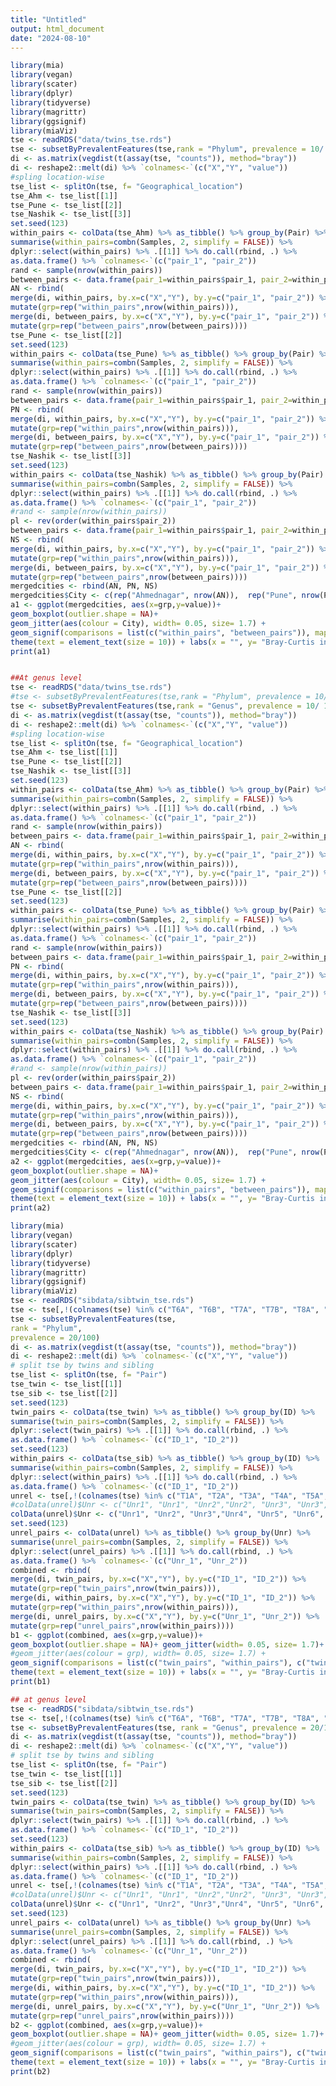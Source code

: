 ```yaml
---
title: "Untitled"
output: html_document
date: "2024-08-10"
---
```


```r
library(mia)
library(vegan)
library(scater)
library(dplyr)
library(tidyverse)
library(magrittr)
library(ggsignif)
library(miaViz)
tse <- readRDS("data/twins_tse.rds")
tse <- subsetByPrevalentFeatures(tse,rank = "Phylum", prevalence = 10/ 100)
di <- as.matrix(vegdist(t(assay(tse, "counts")), method="bray"))
di <- reshape2::melt(di) %>% `colnames<-`(c("X","Y", "value"))
#spling location-wise
tse_list <- splitOn(tse, f= "Geographical_location")
tse_Ahm <- tse_list[[1]]
tse_Pune <- tse_list[[2]]
tse_Nashik <- tse_list[[3]]
set.seed(123)
within_pairs <- colData(tse_Ahm) %>% as_tibble() %>% group_by(Pair) %>%
summarise(within_pairs=combn(Samples, 2, simplify = FALSE)) %>%
dplyr::select(within_pairs) %>% .[[1]] %>% do.call(rbind, .) %>%
as.data.frame() %>% `colnames<-`(c("pair_1", "pair_2"))
rand <- sample(nrow(within_pairs))
between_pairs <- data.frame(pair_1=within_pairs$pair_1, pair_2=within_pairs$pair_2[rand])
AN <- rbind(
merge(di, within_pairs, by.x=c("X","Y"), by.y=c("pair_1", "pair_2")) %>%
mutate(grp=rep("within_pairs",nrow(within_pairs))),
merge(di, between_pairs, by.x=c("X","Y"), by.y=c("pair_1", "pair_2")) %>%
mutate(grp=rep("between_pairs",nrow(between_pairs))))
tse_Pune <- tse_list[[2]]
set.seed(123)
within_pairs <- colData(tse_Pune) %>% as_tibble() %>% group_by(Pair) %>%
summarise(within_pairs=combn(Samples, 2, simplify = FALSE)) %>%
dplyr::select(within_pairs) %>% .[[1]] %>% do.call(rbind, .) %>%
as.data.frame() %>% `colnames<-`(c("pair_1", "pair_2"))
rand <- sample(nrow(within_pairs))
between_pairs <- data.frame(pair_1=within_pairs$pair_1, pair_2=within_pairs$pair_2[rand])
PN <- rbind(
merge(di, within_pairs, by.x=c("X","Y"), by.y=c("pair_1", "pair_2")) %>%
mutate(grp=rep("within_pairs",nrow(within_pairs))),
merge(di, between_pairs, by.x=c("X","Y"), by.y=c("pair_1", "pair_2")) %>%
mutate(grp=rep("between_pairs",nrow(between_pairs))))
tse_Nashik <- tse_list[[3]]
set.seed(123)
within_pairs <- colData(tse_Nashik) %>% as_tibble() %>% group_by(Pair) %>%
summarise(within_pairs=combn(Samples, 2, simplify = FALSE)) %>%
dplyr::select(within_pairs) %>% .[[1]] %>% do.call(rbind, .) %>%
as.data.frame() %>% `colnames<-`(c("pair_1", "pair_2"))
#rand <- sample(nrow(within_pairs))
pl <- rev(order(within_pairs$pair_2))
between_pairs <- data.frame(pair_1=within_pairs$pair_1, pair_2=within_pairs$pair_2[pl])
NS <- rbind(
merge(di, within_pairs, by.x=c("X","Y"), by.y=c("pair_1", "pair_2")) %>%
mutate(grp=rep("within_pairs",nrow(within_pairs))),
merge(di, between_pairs, by.x=c("X","Y"), by.y=c("pair_1", "pair_2")) %>%
mutate(grp=rep("between_pairs",nrow(between_pairs))))
mergedcities <- rbind(AN, PN, NS)
mergedcities$City <- c(rep("Ahmednagar", nrow(AN)),  rep("Pune", nrow(PN)), rep("Nashik", nrow(NS)))
a1 <- ggplot(mergedcities, aes(x=grp,y=value))+
geom_boxplot(outlier.shape = NA)+
geom_jitter(aes(colour = City), width= 0.05, size= 1.7) +
geom_signif(comparisons = list(c("within_pairs", "between_pairs")), map_signif_level = FALSE) +
theme(text = element_text(size = 10)) + labs(x = "", y= "Bray-Curtis index", title = " Twin pair comparison") + scale_x_discrete(labels=c("within_pairs" = "Within", "between_pairs" = "Between")) + theme_bw(base_size = 20)
print(a1)


##At genus level 
tse <- readRDS("data/twins_tse.rds")
#tse <- subsetByPrevalentFeatures(tse,rank = "Phylum", prevalence = 10/ 100)
tse <- subsetByPrevalentFeatures(tse,rank = "Genus", prevalence = 10/ 100)
di <- as.matrix(vegdist(t(assay(tse, "counts")), method="bray"))
di <- reshape2::melt(di) %>% `colnames<-`(c("X","Y", "value"))
#spling location-wise
tse_list <- splitOn(tse, f= "Geographical_location")
tse_Ahm <- tse_list[[1]]
tse_Pune <- tse_list[[2]]
tse_Nashik <- tse_list[[3]]
set.seed(123)
within_pairs <- colData(tse_Ahm) %>% as_tibble() %>% group_by(Pair) %>%
summarise(within_pairs=combn(Samples, 2, simplify = FALSE)) %>%
dplyr::select(within_pairs) %>% .[[1]] %>% do.call(rbind, .) %>%
as.data.frame() %>% `colnames<-`(c("pair_1", "pair_2"))
rand <- sample(nrow(within_pairs))
between_pairs <- data.frame(pair_1=within_pairs$pair_1, pair_2=within_pairs$pair_2[rand])
AN <- rbind(
merge(di, within_pairs, by.x=c("X","Y"), by.y=c("pair_1", "pair_2")) %>%
mutate(grp=rep("within_pairs",nrow(within_pairs))),
merge(di, between_pairs, by.x=c("X","Y"), by.y=c("pair_1", "pair_2")) %>%
mutate(grp=rep("between_pairs",nrow(between_pairs))))
tse_Pune <- tse_list[[2]]
set.seed(123)
within_pairs <- colData(tse_Pune) %>% as_tibble() %>% group_by(Pair) %>%
summarise(within_pairs=combn(Samples, 2, simplify = FALSE)) %>%
dplyr::select(within_pairs) %>% .[[1]] %>% do.call(rbind, .) %>%
as.data.frame() %>% `colnames<-`(c("pair_1", "pair_2"))
rand <- sample(nrow(within_pairs))
between_pairs <- data.frame(pair_1=within_pairs$pair_1, pair_2=within_pairs$pair_2[rand])
PN <- rbind(
merge(di, within_pairs, by.x=c("X","Y"), by.y=c("pair_1", "pair_2")) %>%
mutate(grp=rep("within_pairs",nrow(within_pairs))),
merge(di, between_pairs, by.x=c("X","Y"), by.y=c("pair_1", "pair_2")) %>%
mutate(grp=rep("between_pairs",nrow(between_pairs))))
tse_Nashik <- tse_list[[3]]
set.seed(123)
within_pairs <- colData(tse_Nashik) %>% as_tibble() %>% group_by(Pair) %>%
summarise(within_pairs=combn(Samples, 2, simplify = FALSE)) %>%
dplyr::select(within_pairs) %>% .[[1]] %>% do.call(rbind, .) %>%
as.data.frame() %>% `colnames<-`(c("pair_1", "pair_2"))
#rand <- sample(nrow(within_pairs))
pl <- rev(order(within_pairs$pair_2))
between_pairs <- data.frame(pair_1=within_pairs$pair_1, pair_2=within_pairs$pair_2[pl])
NS <- rbind(
merge(di, within_pairs, by.x=c("X","Y"), by.y=c("pair_1", "pair_2")) %>%
mutate(grp=rep("within_pairs",nrow(within_pairs))),
merge(di, between_pairs, by.x=c("X","Y"), by.y=c("pair_1", "pair_2")) %>%
mutate(grp=rep("between_pairs",nrow(between_pairs))))
mergedcities <- rbind(AN, PN, NS)
mergedcities$City <- c(rep("Ahmednagar", nrow(AN)),  rep("Pune", nrow(PN)), rep("Nashik", nrow(NS)))
a2 <- ggplot(mergedcities, aes(x=grp,y=value))+
geom_boxplot(outlier.shape = NA)+
geom_jitter(aes(colour = City), width= 0.05, size= 1.7) +
geom_signif(comparisons = list(c("within_pairs", "between_pairs")), map_signif_level = FALSE) +
theme(text = element_text(size = 10)) + labs(x = "", y= "Bray-Curtis index", title = " Twin pair comparison") + scale_x_discrete(labels=c("within_pairs" = "Within", "between_pairs" = "Between")) + theme_bw(base_size = 20)
print(a2)
```

```r
library(mia)
library(vegan)
library(scater)
library(dplyr)
library(tidyverse)
library(magrittr)
library(ggsignif)
library(miaViz)
tse <- readRDS("sibdata/sibtwin_tse.rds")
tse <- tse[,!(colnames(tse) %in% c("T6A", "T6B", "T7A", "T7B", "T8A", "T8B", "T9A", "T9B", "T11A", "T11B", "T12A", "T12B", "T13A", "T13B"))]
tse <- subsetByPrevalentFeatures(tse,
rank = "Phylum",
prevalence = 20/100)
di <- as.matrix(vegdist(t(assay(tse, "counts")), method="bray"))
di <- reshape2::melt(di) %>% `colnames<-`(c("X","Y", "value"))
# split tse by twins and sibling
tse_list <- splitOn(tse, f= "Pair")
tse_twin <- tse_list[[1]]
tse_sib <- tse_list[[2]]
set.seed(123)
twin_pairs <- colData(tse_twin) %>% as_tibble() %>% group_by(ID) %>%
summarise(twin_pairs=combn(Samples, 2, simplify = FALSE)) %>%
dplyr::select(twin_pairs) %>% .[[1]] %>% do.call(rbind, .) %>%
as.data.frame() %>% `colnames<-`(c("ID_1", "ID_2"))
set.seed(123)
within_pairs <- colData(tse_sib) %>% as_tibble() %>% group_by(ID) %>%
summarise(within_pairs=combn(Samples, 2, simplify = FALSE)) %>%
dplyr::select(within_pairs) %>% .[[1]] %>% do.call(rbind, .) %>%
as.data.frame() %>% `colnames<-`(c("ID_1", "ID_2"))
unrel <- tse[,!(colnames(tse) %in% c("T1A", "T2A", "T3A", "T4A", "T5A", "T10A", "S1", "S3", "S5", "S7", "S9", "S11"))]
#colData(unrel)$Unr <- c("Unr1", "Unr1", "Unr2","Unr2", "Unr3", "Unr3", "Unr4","Unr4", "Unr5", "Unr5", "Unr6","Unr6")
colData(unrel)$Unr <- c("Unr1", "Unr2", "Unr3","Unr4", "Unr5", "Unr6", "Unr1","Unr2", "Unr3", "Unr4", "Unr5","Unr6")
set.seed(123)
unrel_pairs <- colData(unrel) %>% as_tibble() %>% group_by(Unr) %>%
summarise(unrel_pairs=combn(Samples, 2, simplify = FALSE)) %>%
dplyr::select(unrel_pairs) %>% .[[1]] %>% do.call(rbind, .) %>%
as.data.frame() %>% `colnames<-`(c("Unr_1", "Unr_2"))
combined <- rbind(
merge(di, twin_pairs, by.x=c("X","Y"), by.y=c("ID_1", "ID_2")) %>%
mutate(grp=rep("twin_pairs",nrow(twin_pairs))),
merge(di, within_pairs, by.x=c("X","Y"), by.y=c("ID_1", "ID_2")) %>%
mutate(grp=rep("within_pairs",nrow(within_pairs))),
merge(di, unrel_pairs, by.x=c("X","Y"), by.y=c("Unr_1", "Unr_2")) %>%
mutate(grp=rep("unrel_pairs",nrow(within_pairs))))
b1 <- ggplot(combined, aes(x=grp,y=value))+
geom_boxplot(outlier.shape = NA)+ geom_jitter(width= 0.05, size= 1.7)+
#geom_jitter(aes(colour = grp), width= 0.05, size= 1.7) +
geom_signif(comparisons = list(c("twin_pairs", "within_pairs"), c("twin_pairs", "unrel_pairs"), c("unrel_pairs","within_pairs")), map_signif_level = FALSE) +
theme(text = element_text(size = 10)) + labs(x = "", y= "Bray-Curtis index", title = "") + scale_x_discrete(labels=c("twin_pairs" = "Twins", "within_pairs" = "Siblings", "unrel_pairs" = "Unrelated")) + theme_bw(base_size = 20)
print(b1)

## at genus level
tse <- readRDS("sibdata/sibtwin_tse.rds")
tse <- tse[,!(colnames(tse) %in% c("T6A", "T6B", "T7A", "T7B", "T8A", "T8B", "T9A", "T9B", "T11A", "T11B", "T12A", "T12B", "T13A", "T13B"))]
tse <- subsetByPrevalentFeatures(tse, rank = "Genus", prevalence = 20/100)
di <- as.matrix(vegdist(t(assay(tse, "counts")), method="bray"))
di <- reshape2::melt(di) %>% `colnames<-`(c("X","Y", "value"))
# split tse by twins and sibling
tse_list <- splitOn(tse, f= "Pair")
tse_twin <- tse_list[[1]]
tse_sib <- tse_list[[2]]
set.seed(123)
twin_pairs <- colData(tse_twin) %>% as_tibble() %>% group_by(ID) %>%
summarise(twin_pairs=combn(Samples, 2, simplify = FALSE)) %>%
dplyr::select(twin_pairs) %>% .[[1]] %>% do.call(rbind, .) %>%
as.data.frame() %>% `colnames<-`(c("ID_1", "ID_2"))
set.seed(123)
within_pairs <- colData(tse_sib) %>% as_tibble() %>% group_by(ID) %>%
summarise(within_pairs=combn(Samples, 2, simplify = FALSE)) %>%
dplyr::select(within_pairs) %>% .[[1]] %>% do.call(rbind, .) %>%
as.data.frame() %>% `colnames<-`(c("ID_1", "ID_2"))
unrel <- tse[,!(colnames(tse) %in% c("T1A", "T2A", "T3A", "T4A", "T5A", "T10A", "S1", "S3", "S5", "S7", "S9", "S11"))]
#colData(unrel)$Unr <- c("Unr1", "Unr1", "Unr2","Unr2", "Unr3", "Unr3", "Unr4","Unr4", "Unr5", "Unr5", "Unr6","Unr6")
colData(unrel)$Unr <- c("Unr1", "Unr2", "Unr3","Unr4", "Unr5", "Unr6", "Unr1","Unr2", "Unr3", "Unr4", "Unr5","Unr6")
set.seed(123)
unrel_pairs <- colData(unrel) %>% as_tibble() %>% group_by(Unr) %>%
summarise(unrel_pairs=combn(Samples, 2, simplify = FALSE)) %>%
dplyr::select(unrel_pairs) %>% .[[1]] %>% do.call(rbind, .) %>%
as.data.frame() %>% `colnames<-`(c("Unr_1", "Unr_2"))
combined <- rbind(
merge(di, twin_pairs, by.x=c("X","Y"), by.y=c("ID_1", "ID_2")) %>%
mutate(grp=rep("twin_pairs",nrow(twin_pairs))),
merge(di, within_pairs, by.x=c("X","Y"), by.y=c("ID_1", "ID_2")) %>%
mutate(grp=rep("within_pairs",nrow(within_pairs))),
merge(di, unrel_pairs, by.x=c("X","Y"), by.y=c("Unr_1", "Unr_2")) %>%
mutate(grp=rep("unrel_pairs",nrow(within_pairs))))
b2 <- ggplot(combined, aes(x=grp,y=value))+
geom_boxplot(outlier.shape = NA)+ geom_jitter(width= 0.05, size= 1.7)+
#geom_jitter(aes(colour = grp), width= 0.05, size= 1.7) +
geom_signif(comparisons = list(c("twin_pairs", "within_pairs"), c("twin_pairs", "unrel_pairs"), c("unrel_pairs","within_pairs")), map_signif_level = FALSE) +
theme(text = element_text(size = 10)) + labs(x = "", y= "Bray-Curtis index", title = "") + scale_x_discrete(labels=c("twin_pairs" = "Twins", "within_pairs" = "Siblings", "unrel_pairs" = "Unrelated")) + theme_bw(base_size = 20)
print(b2)
```

